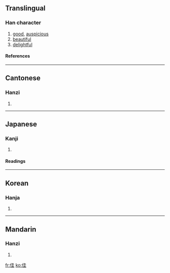 ==Translingual==
===Han character===
{{Han char|rad=人|as=06|sn=8|four=2421<sub>4</sub>|canj=人土土 (OGG)}}
# [[good]], [[auspicious]]
# [[beautiful]]
# [[delightful]]
====References====
{{Han ref|kx=0100.180|dkj=00557|dj=0212.130|hdz=10143.160|uh=4F73|ud=20339|bh=A8CE|bd=43214}}
----
==Cantonese==
===Hanzi===
{{yue-hanzi|jyut=|y=gaai1}}
# {{defn|Cantonese}}
----
==Japanese==
===Kanji===
{{ja-kanji|grade=|rs=人06}}
# {{defn|Japanese}} 
====Readings====
{{ja-readings|on=[[か]] (ka)|kun=[[よい]] (yoi)}}
----
==Korean==
===Hanja===
{{ko-hanja|hangeul=[[가]], [[개]]|rv=ga, gae|mr=ka, kae}}
# {{defn|Korean}}
----
==Mandarin==
===Hanzi===
{{cmn-hanzi|pin=[[jia]] (jia5)|wg=chia<sup>5</sup>}}
# {{defn|Mandarin}}

[[fr:佳]]
[[ko:佳]]